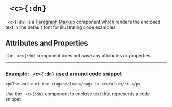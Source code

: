 


# ` <c>{:dn}`


` <c>{:dn}` is a [Paragraph Markup](../document_structure/essentialConcepts#component-types) component 
which renders the enclosed text in the default font for illustrating code examples.

## Attributes and Properties 
The ` <c>{:dn}` component does not have any attributes or properties.

---

### Example: ` <c>{:dn}` used around code snippet


```doenet-example
<p>The value of the <tag>boolean</tag> is <c>false</c>.</p>
```



Use the ` <c>{:dn}` component to enclose text that represents a code snippet.


